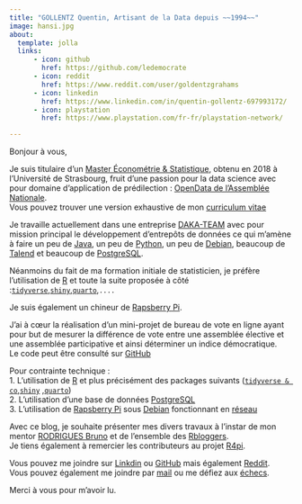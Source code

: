 ```yaml
---
title: "GOLLENTZ Quentin, Artisant de la Data depuis ~~1994~~"
image: hansi.jpg
about:
  template: jolla
  links:
      - icon: github
        href: https://github.com/ledemocrate
      - icon: reddit
        href: https://www.reddit.com/user/goldentzgrahams
      - icon: linkedin
        href: https://www.linkedin.com/in/quentin-gollentz-697993172/
      - icon: playstation
        href: https://www.playstation.com/fr-fr/playstation-network/

---
```


Bonjour à vous,

Je suis titulaire d'un [Master Économétrie & Statistique](https://ecogestion.unistra.fr/formations/masters/analyse-et-politique-economique/statistique-et-econometrie/), obtenu en 2018 à l'Université de Strasbourg, fruit d'une passion pour la data science avec pour domaine d'application de prédilection : [OpenData de l'Assemblée Nationale](https://data.assemblee-nationale.fr/).       
Vous pouvez trouver une version exhaustive de mon [curriculum vitae](pdf/cv.pdf)
    
Je travaille actuellement dans une entreprise [DAKA-TEAM](https://daka-team.com/) avec pour mission principal le développement d'entrepôts de données ce qui m'amène à faire un peu de [Java](https://www.oracle.com/fr/java/), un peu de [Python](https://www.python.org/), un peu de  [Debian](https://www.debian.org/index.fr.html), beaucoup de [Talend](https://www.talend.com/fr/) et beaucoup de [PostgreSQL](https://www.postgresql.org/).

Néanmoins du fait de ma formation initiale de statisticien, je préfère l'utilisation de [R](https://posit.co/products/open-source/rstudio/) et toute la suite proposée à côté :[`tidyverse`](https://www.tidyverse.org/),[`shiny`](https://shiny.posit.co/),[`quarto`](https://quarto.org/docs/authoring/markdown-basics.html),`....`

Je suis également un chineur de [Rapsberry Pi](https://www.raspberrypi.com/software/).

J'ai à cœur la réalisation d'un mini-projet de bureau de vote en ligne ayant pour but de mesurer la différence de vote entre une assemblée élective et une assemblée participative et ainsi déterminer un indice démocratique.       
Le code peut être consulté sur [GitHub](https://github.com/ledemocrate/bureaudevote_2022_2027)  
    
Pour contrainte technique :       
1. L'utilisation de [R](https://posit.co/products/open-source/rstudio/) et plus précisément des packages suivants ([`tidyverse & co`](https://www.tidyverse.org/),[`shiny`](https://shiny.posit.co/)    ,[`quarto`](https://quarto.org/docs/authoring/markdown-basics.html))         
2. L'utilisation d'une base de données [PostgreSQL](https://www.postgresql.org/)                  
3. L'utilisation de [Rapsberry Pi](https://www.raspberrypi.com/software/) sous [Debian](https://www.debian.org/index.fr.html) fonctionnant en [réseau](https://mabbox.bytel.fr/login.html)        

Avec ce blog, je souhaite présenter mes divers travaux à l'instar de mon mentor [RODRIGUES Bruno](https://www.brodrigues.co/about/me/) et de l'ensemble des [Rbloggers](https://www.r-bloggers.com/).       
Je tiens également à remercier les contributeurs au projet [R4pi](https://r4pi.org/).
    
Vous pouvez me joindre sur [Linkdin](https://www.linkedin.com/in/quentin-gollentz-697993172/) ou [GitHub](https://github.com/ledemocrate) mais également [Reddit](https://www.reddit.com/user/goldentzgrahams).         
Vous pouvez également me joindre par [mail](mailto:ledemocratealsacien@gmail.com;quentin.gollentz@outlook.com) ou me défiez aux  [échecs](https://www.chess.com/member/goldentzgrahamz).        

Merci à vous pour m'avoir lu.

